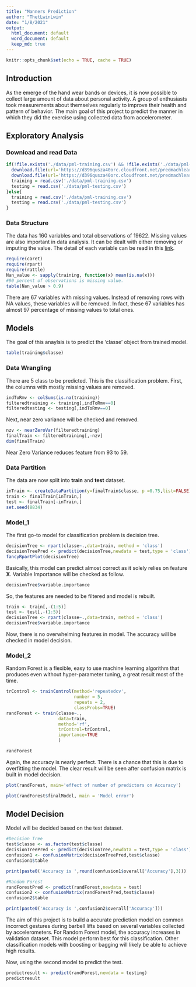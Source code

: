 ```yaml
---
title: "Manners Prediction"
author: "ThetLwinLwin"
date: "1/8/2021"
output:
  html_document: default
  word_document: default
  keep_md: true
---
```


```r
knitr::opts_chunk$set(echo = TRUE, cache = TRUE)
```

## Introduction

As the emerge of the hand wear bands or devices, it is now possible to collect large amount of data about personal activity. A group of enthusiasts took measurements about themselves regularly to improve their health and pattern of behavior. The main goal of this project to predict the manner in which they did the exercise using collected data from accelerometer.

## Exploratory Analysis

### Download and read Data

```r
if(!file.exists('./data/pml-training.csv') && !file.exists('./data/pml-testing.csv')){
  download.file(url='https://d396qusza40orc.cloudfront.net/predmachlearn/pml-training.csv',destfile = './data/pml-training.csv')
  download.file(url='https://d396qusza40orc.cloudfront.net/predmachlearn/pml-testing.csv',destfile = './data/pml-testing.csv')
  training = read.csv('./data/pml-training.csv')
  testing = read.csv('./data/pml-testing.csv')
}else{
  training = read.csv('./data/pml-training.csv')
  testing = read.csv('./data/pml-testing.csv')
}
```

### Data Structure

The data has 160 variables and total observations of 19622. Missing values are also important in data analysis. It can be dealt with either removing or imputing the value. The detail of each variable can be read in this [link](http://groupware.les.inf.puc-rio.br/har).


```r
require(caret)
require(rpart)
require(rattle)
Nan_value <- sapply(training, function(x) mean(is.na(x)))
#90 percent of observations is missing value.
table(Nan_value > 0.9)
```
There are 67 variables with missing values. Instead of removing rows with NA values, these variables will be removed. In fact, these 67 variables has almost 97 percentage of missing values to total ones.

## Models

The goal of this anaylsis is to predict the 'classe' object from trained model.

```r
table(training$classe)
```
### Data Wrangling

There are 5 class to be predicted. This is the classification problem. First,  the columns with mostly missing values are removed.

```r
indToRmv <- colSums(is.na(training))
filteredtraining <- training[,indToRmv==0]
filteredtesting <- testing[,indToRmv==0]
```
Next, near zero variance will be checked and removed.
```r
nzv <- nearZeroVar(filteredtraining)
finalTrain <- filteredtraining[,-nzv]
dim(finalTrain)
```
Near Zero Variance reduces feature from 93 to 59. 

### Data Partition 

The data are now split into **train** and **test** dataset.

```r
inTrain <- createDataPartition(y=finalTrain$classe, p =0.75,list=FALSE)
train <- finalTrain[inTrain,]
test <- finalTrain[-inTrain,]
set.seed(8834)
```

### Model_1

The first go-to model for classification problem is decision tree.

```r
decisionTree <- rpart(classe~.,data=train, method = 'class')
decisionTreePred <- predict(decisionTree,newdata = test,type = 'class')
fancyRpartPlot(decisionTree)
```
Basically, this model can predict almost correct as it solely relies on feature **X**. Variable Importance will be checked as follow.

```r
decisionTree$variable.importance
```
So, the features are needed to be filtered and model is rebuilt.

```r
train <- train[,-(1:5)]
test <- test[,-(1:5)]
decisionTree <- rpart(classe~.,data=train, method = 'class')
decisionTree$variable.importance
```
Now, there is no overwhelming features in model. The accuracy will be checked in model decision.

### Model_2

Random Forest is a flexible, easy to use machine learning algorithm that produces even without hyper-parameter tuning, a great result most of the time.

```r
trControl <- trainControl(method='repeatedcv', 
                          number = 5,
                          repeats = 2,
                          classProbs=TRUE)
randForest <- train(classe~.,
                    data=train, 
                    method='rf',
                    trControl=trControl,
                    importance=TRUE
                    )

randForest
```

Again, the accuracy is nearly perfect. There is a chance that this is due to overfitting the model. The clear result will be seen after confusion matrix is built in model decision.

```r
plot(randForest, main='effect of number of predictors on Accuracy')
```
```r
plot(randForest$finalModel, main = 'Model error')
```

## Model Decision

Model will be decided based on the test dataset.

```r
#Decision Tree
test$classe <- as.factor(test$classe)
decisionTreePred <- predict(decisionTree,newdata = test,type = 'class')
confusion1 <- confusionMatrix(decisionTreePred,test$classe)
confusion1$table

print(paste0('Accuracy is ',round(confusion1$overall['Accuracy'],3)))
```

```r
#Random Forest
randForestPred <- predict(randForest,newdata = test)
confusion2 <- confusionMatrix(randForestPred,test$classe)
confusion2$table

print(paste0('Accuracy is ',confusion2$overall['Accuracy']))
```

The aim of this project is to build a accurate prediction model on common incorrect gestures during barbell lifts based on several variables collected by accelerometers. For Random Forest model, the accuracy increases in validation dataset. This model perform best for this classification. Other classification models with boosting or bagging will likely be able to achieve high results.

Now, using the second model to predict the test.

```r
predictresult <- predict(randForest,newdata = testing)
predictresult
```
